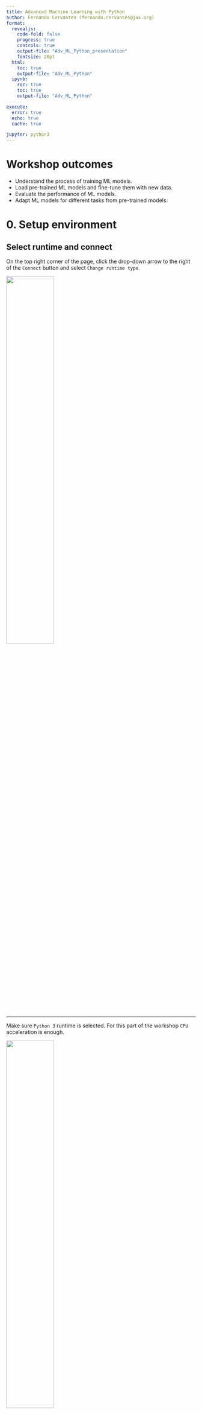 ```yaml
---
title: Advanced Machine Learning with Python
author: Fernando Cervantes (fernando.cervantes@jax.org)
format: 
  revealjs:
    code-fold: false
    progress: true
    controls: true
    output-file: "Adv_ML_Python_presentation"
    fontsize: 20pt
  html:
    toc: true
    output-file: "Adv_ML_Python"
  ipynb:
    roc: true
    toc: true
    output-file: "Adv_ML_Python"

execute:
  error: true
  echo: true
  cache: true

jupyter: python3
---
```



# Workshop outcomes

* Understand the process of training ML models.
*	Load pre-trained ML models and fine-tune them with new data.
*	Evaluate the performance of ML models.
*	Adapt ML models for different tasks from pre-trained models.


# 0. Setup environment

## Select runtime and connect

On the top right corner of the page, click the drop-down arrow to the right of the `Connect` button and select `Change runtime type`.

![](imgs/connect_runtime.png){width=50%}

---

Make sure `Python 3` runtime is selected. For this part of the workshop `CPU` acceleration is enough.

![](imgs/select_runtime.png){width=50%}

---

Now we can connect to the runtime by clicking `Connect`. This will create a **V**irtual **M**achine (**VM**) with compute resources we can use for a limited amount of time.

![](imgs/connect.png){height=25%}

:::{.callout-caution}
In free Colab accounts these resources are not guaranteed and can be taken away without notice (preemptible machines).

Data stored in this runtime will be lost if not moved into other storage when the runtime is deleted.
:::

# 1. What is **M**achine **L**earning (**ML**)?

---

## **M**achine **L**earning (**ML**)

Sub-field of **Artificial Intelligence** that develops methods to address tasks that require human intelligence

![](imgs/Diagram_AI.png){width=50%}


## Artificial intelligence tasks

---

## Common tasks

:::: {.columns}

::: {.column width="30%"}

**Classification** 


![](imgs/Object.png)

what is this?

:::

::: {.column width="30%"}

**Detection** 

![](imgs/Detect.png)

where is something?

:::

::: {.column width="30%"}

**Segmentation**

![](imgs/Segment.png)

where *specifically* is something?

:::

::::

---

### More tasks addressed in recent years

* Style transference

* Compression of image/video/etc...

* Generation of content

* Language processing

# Types of machine learning

---

## Types of machine learning

### Depending on how the model is trained

* Supervised

* Unsupervised

* Weakly supervised

* Reinforced

* ...

::: {.notes}
Supervised learning: teach the machine to perform a task with a set of inputs and their respective expected outcome ($X$, $Y$).

Unsupervised learning: let the machine learn to perform a task on its own ($X$) without any specific expected outcome.

Weakly supervised: teach the machine to perform a task using a limited set of expected outcomes.

Reinforced learning: let the machine learn to perform a task on its own, then give it a reward relative to its performance.
:::


# Inputs and outputs

---

## Inputs and outputs

For a task, we want to *model* the **outcome/output** ($y$) obtained by a given **input** ($x$)

$f(x) \approx y$

::: {.callout-note}
The complete set of ($x$, $y$) pairs is known as dataset ($X$, $Y$).
:::

::: {.callout-note}
Inputs can be virtually anything, including images, texts, video, audio, electrical signals, etc.

While outputs are expected to be some meaningful piece of information, such as a category, position, value, etc.
:::

---

## Use case: Image classification with the CIFAR-100 dataset

```python
#| echo: false
cifar100_categories = [
  'apple',  # id 0
  'aquarium_fish',
  'baby',
  'bear',
  'beaver',
  'bed',
  'bee',
  'beetle',
  'bicycle',
  'bottle',
  'bowl',
  'boy',
  'bridge',
  'bus',
  'butterfly',
  'camel',
  'can',
  'castle',
  'caterpillar',
  'cattle',
  'chair',
  'chimpanzee',
  'clock',
  'cloud',
  'cockroach',
  'couch',
  'crab',
  'crocodile',
  'cup',
  'dinosaur',
  'dolphin',
  'elephant',
  'flatfish',
  'forest',
  'fox',
  'girl',
  'hamster',
  'house',
  'kangaroo',
  'computer_keyboard',
  'lamp',
  'lawn_mower',
  'leopard',
  'lion',
  'lizard',
  'lobster',
  'man',
  'maple_tree',
  'motorcycle',
  'mountain',
  'mouse',
  'mushroom',
  'oak_tree',
  'orange',
  'orchid',
  'otter',
  'palm_tree',
  'pear',
  'pickup_truck',
  'pine_tree',
  'plain',
  'plate',
  'poppy',
  'porcupine',
  'possum',
  'rabbit',
  'raccoon',
  'ray',
  'road',
  'rocket',
  'rose',
  'sea',
  'seal',
  'shark',
  'shrew',
  'skunk',
  'skyscraper',
  'snail',
  'snake',
  'spider',
  'squirrel',
  'streetcar',
  'sunflower',
  'sweet_pepper',
  'table',
  'tank',
  'telephone',
  'television',
  'tiger',
  'tractor',
  'train',
  'trout',
  'tulip',
  'turtle',
  'wardrobe',
  'whale',
  'willow_tree',
  'wolf',
  'woman',
  'worm'
]
```

- [ ] Load the CIFAR-100 dataset from torchvision.datasets

```python
import torch
import torchvision

cifar_ds = torchvision.datasets.CIFAR100(root="/tmp", train=True, download=True)
```

- [ ] Explore the CIFAR-100 dataset
``` python
x_im, y = cifar_ds[0]

len(cifar_ds), type(x_im), type(y)
```

```python
#| echo: false
print("y = %i (%s)" % (y, cifar100_categories[y]))
x_im.resize((x_im.height * 2, x_im.width * 2)).show()
```

# Introduction to PyTorch

## What is a tensor (PyTorch)?

A tensor is a multi-dimensional array. In PyTorch, this comes from a generalization of the notation of variables that exists on more than two dimensions.

*   zero-dimensional variables are points,
*   one-dimensional variables are vectors,
*   two-dimensional variables are matrices,
*   and three or more dimensional variables, are tensors.

``` python
import torch

x0 = torch.Tensor([7]) # This is a point

x1 = torch.Tensor([15, 64, 123]) # This is a vector

x2 = torch.Tensor([[3, 6, 5],
                   [7, 9, 12],
                   [10, 33, 1]]) # This is a matrix

x3 = torch.Tensor([[[[1, 0, 0],
                     [0, 1, 0],
                     [0, 0, 1]],
                    [[2, 0, 1],
                     [0, 2, 3],
                     [4, 1, 5]]]]) # This is a tensor
```

---

- [ ] Convert the example image `x_im` to a PyTorch tensor, and cast it to floating point data type

::: {.callout-tip}
We can use the utilities in `torchvision` to convert an image from PIL to tensor
:::

```python
from torchvision.transforms.v2 import PILToTensor

pre_process = PILToTensor()

x = pre_process(x_im)

x = x.float()

type(x), x.shape, x.dtype, x.min(), x.max()
```

::: {.callout-note}
For convenience, PyTorch's tensors have their channels axis before the spatial axes.
:::

---

- [ ] Create a composed transformation to carry out the conversion, casting to float, and rescaling to $[0, 1]$ range in the same function.

```python
from torchvision.transforms.v2 import Compose, PILToTensor, ToDtype

pre_process = Compose([
  PILToTensor(),
  ToDtype(torch.float32, scale=True)
])

x = pre_process(x_im)

type(x), x.shape, x.dtype, x.min(), x.max()
```

::: {.callout-note}
For convenience, PyTorch's tensors have their channels axis before the spatial axes.
:::

---

## Exercise: Add the preprocessing pipeline to the CIFAR-100 dataset

- [ ] Re-load the CIFAR-100 dataset, this time passing the `pre_process` function as argument.

``` python
cifar_ds = torchvision.datasets.CIFAR100(root="/tmp", train=True, download=True, transform=pre_process)
```

# Training, Validation, and Test data

---

## Training set

The examples ($x$, $y$) used to teach a machine/model to perform a task

---

## Validation set

Used to measure the performance of a model during training

This subset is not used for training the model, so it is *unseen* data.

::: {.notes}
This is a subset from the *training set* and can be used to test the generalization capacity of the model or to select the best configuration of a model.
:::

---

## Test set

This set of samples is **not** used when training

Its purpose is to measure the *generalization* capacity of the model

---

## Exercise: Load the test set and split the train set into train and validation subsets

- [ ] Load the CIFAR-100 test set

``` python
cifar_test_ds = torchvision.datasets.CIFAR100(root="/tmp", train=False, download=True, transform=pre_process)
```

- [ ] Split the training set into train and validation subsets

``` python
from torch.utils.data import random_split

cifar_train_ds, cifar_val_ds = random_split(cifar_ds, (40_000, 10_000))
```

# **D**eep **L**earning (**DL**) models

---

## Deep Learning (DL) models

Models that construct knowledge in a hierarchical manner are considered **deep models**.

![<a href=https://www.mdpi.com/595982>From Cervantes-Sanchez et al.</a>](https://www.mdpi.com/applsci/applsci-09-05507/article_deploy/html/images/applsci-09-05507-g003-550.jpg){height=50%}

---

## Exercise: Create a Logisic Regression model with PyTorch {.scrollable}

- [ ] Use the `nn` (Neural Networks) module from `pytorch` to create a Logistic Regression model

```python
import torch.nn as nn

lr_clf_1 = nn.Linear(in_features=3 * 32 * 32, out_features=100, bias=True)
lr_clf_2 = nn.Softmax()
```

- [ ] *Feed* the model with a sample `x`

::: {.callout-important}
We have to *reshape* `x` before feeding it to the model because `x` is an image with axes: Channels, Height, Width (CHW), but the Logistic Regression input should be a vector.
:::

```python
y_hat = lr_clf_2( lr_clf_1( x.reshape(1, -1) ))

type(y_hat), y_hat.shape, y_hat.dtype
```

---

## Exercise: Create a MultiLayer Perceptron (MLP) model with PyTorch {.scrollable}

- [ ] Use the `nn.Sequential` module to build sequential models

```python
mlp_clf = nn.Sequential(
  nn.Linear(in_features=3 * 32 * 32, out_features=1024, bias=True),
  nn.Tanh(),
  nn.Linear(in_features=1024, out_features=100, bias=True),
  nn.Softmax()
)
```

- [ ] *Feed* the model with a sample `x`

```python
y_hat = mlp_clf(x.reshape(1, -1))

type(y_hat), y_hat.shape, y_hat.dtype
```

# Model optimization

---

## Model fitting/training

Models behavior depends directly on the value of their set of parameters $\theta$.

* $f(x) \approx y$
* $f_\theta(x) = y + \epsilon = \hat{y}$

::: {.callout-note}
As models increase their number of parameters, they become more *complex*
:::

**Training** is the process of optimizing the values of $\theta$

::: {.notes}
Training is often an expensive process in terms of computational resources and time.
:::

# Loss function

---

## Loss function

This is measure of the difference between the expected outputs and the predictions made by a model $L(Y, \hat{Y})$.

::: {.callout-note}
We look for *smooth* loss functions for which we can compute their gradient
:::

---

## 11.1 Loss function for regression

In the case of regression tasks we generally use the Mean Squared Error (MSE).

$MSE=\frac{1}{N}\sum \left(Y - \hat{Y}\right)^2$

---

## Loss function for classification

And for classification tasks we use the **C**ross **E**ntropy (**CE**) function.

$CE = -\frac{1}{N}\sum\limits_i^N\sum\limits_k^C y_{i,k} log(\hat{y_{i,k}})$

where $C$ is the number of classes.

::: {.callout-note}
For the binary classification case:

$BCE = -\frac{1}{N}\sum\limits_i^N \left(y_i log(\hat{y_i}) + (1 - y_i) log(1 - \hat{y_i})\right)$
:::

---

## Exercise: Define the loss function for the CIFAR-100 classification problem

- [ ] Define a Cross Entropy loss function with `nn.CrossEntropyLoss`

```python
loss_fun = nn.CrossEntropyLoss()
```

- [ ] Remove the `nn.Softmax` layer from the MLP model.

::: {.callout-note}
According to the PyTorch documentation, the CrossEntropyLoss function takes as inputs the *logits* of the probabilities and not the probabilities themselves.
So, we don't need to *squash* the output of the MLP model.
:::

``` python
mlp_clf = nn.Sequential(
  nn.Linear(in_features=3 * 32 * 32, out_features=1024, bias=True),
  nn.Tanh(),
  nn.Linear(in_features=1024, out_features=100, bias=True),
  # nn.Softmax() # <- remove this line
)
```

---

## Exercise: Define the loss function for the CIFAR-100 classification problem

- [ ] Measure the prediction loss (error) of our MLP with respect to the grund-truth

::: {.callout-important}
We are using a PyTorch loss function, and it expects PyTorch's tensors as arguments, so we have to convert `y` to tensor before computing the loss function.
:::

``` python
loss = loss_fun(y_hat, torch.LongTensor([y]))

loss
```

# Gradient based optimization

---

## Gradient based optimization

*Gradient*-based methods are able to fit large numbers of parameters when using a *smooth* Loss function as target.

::: {.callout-note}
We compute the gradient of the loss function with respect to the model parameters using the chain rule from calculous.
Generally, this is managed by the machine learning packages such as PyTorch and Tensorflow with a method called *back propagation*.
:::

### **Gradient Descent**

* $\theta^{t+1} = \theta^t - \eta \nabla_\theta L(Y, \hat{Y})$

---

## Exercise: Compute the gradient of the loss function with respect to the parameters of the MLP.

- [ ] Check what are the gradients of the MLP parameters befor back propagating the gradient.

``` python
mlp_clf[0].bias.grad
```

- [ ] Compute the gradient of the loss function with respect to the MLP parameters.

::: {.callout-note}
To *back propagate* the gradients we use the `loss.backward()` method of the loss function.
:::

``` python
loss = loss_fun(y_hat, torch.LongTensor([y]))

loss.backward()
```

- [ ] Verify that the gradients have been propagated to the model parameters.

``` python
mlp_clf[0].bias.grad
```

---

## Stochastic methods

::: {.callout-caution}
The Gradient descent method require to obtain the Loss function for the whole training set before doing a single update.

This can be inefficient when large volumes of data are used for training the model.
:::

* These methods use a relative small sample from the training data called *mini-batch* at a time.

* This reduces the amount of memory used for computing intermediate operations carried out during optimization process.

---

## **S**tochastic **G**radient **D**escent (**SGD**)

::: {.notes}
This strategy defines $\theta$'s' update rule for iteration $t+1$ using a *mini-batch* sampled at random from the training set as follows.
:::

* $\theta^{t+1} = \theta^t - \eta \nabla_\theta L(Y_{b}, \hat{Y_{b}})$

* $\eta$ controls the update we perform on the current parameter's values

::: {.callout-note}
This parameter in Deep Learning is known as the **learning rate**
:::

---

## Training with mini-batches

::: {.callout-note}
PyTorch can operate efficiently on multiple inputs at the same time.
To do that, we can use a `DataLoader` to serve mini-batches of inputs.
:::

---

## Exercise: Train the MLP classifier

- [ ] Use a `DataLoader` to serve mini-batches of images to train our MLP.

``` python
from torch.utils.data import DataLoader

cifar_train_dl = DataLoader(cifar_train_ds, batch_size=128, shuffle=True)
cifar_val_dl = DataLoader(cifar_val_ds, batch_size=256)
cifar_test_dl = DataLoader(cifar_test_ds, batch_size=256)
```

- [ ] Create a Stochastic Gradient Descent optimizer for our MLP classifier.

```python
import torch.optim as optim

optimizer = optim.SGD(mlp_clf.parameters(), lr=0.01, )
```

---

## Exercise: Train the MLP classifier {.scrollable}

- [ ] Implement the *training-loop* to fit the parameters of our MLP classifier.

::: {.callout-note}
Gradients are accumulated on every iteration, so we need to reset the accumulator with `optimizer.zero_grad()` for every new batch.
:::

::: {.callout-note}
To perform get the new iteration's parameter values $\theta^{t+1}$ we use `optimizer.step()` to compute the update step.
:::

```.python
mlp_clf.train()
for x, y in cifar_train_dl:
  optimizer.zero_grad()

  y_hat = mlp_clf( x.reshape(-1, 3 * 32 * 32) ) # Reshape it into a batch of vectors

  loss = loss_fun(y_hat, y)

  loss.backward()

  optimizer.step()
```
```python
#| echo: false
mlp_clf.train()
for x, y in cifar_train_dl:
  optimizer.zero_grad()

  y_hat = mlp_clf( x.reshape(-1, 3 * 32 * 32) ) # Reshape it into a batch of vectors

  loss = loss_fun(y_hat, y)

  loss.backward()

  optimizer.step()
```

---

## Exercise: Train the MLP classifier and track the training and validation loss

- [ ] Save the loss function of each batch and the overall average loss during training.

::: {.callout-note}
To extract the loss function's value without anything else attached use `loss.item()`.
:::

```.python
train_loss = []
train_loss_avg = 0
total_train_samples = 0

mlp_clf.train()
for x, y in cifar_train_dl:
  optimizer.zero_grad()

  y_hat = mlp_clf( x.reshape(-1, 3 * 32 * 32) ) # Reshape it into a batch of vectors

  loss = loss_fun(y_hat, y)

  train_loss.append(loss.item())
  train_loss_avg += loss.item() * len(x)
  total_train_samples += len(x)

  loss.backward()

  optimizer.step()

train_loss_avg /= total_train_samples
```
```python
#| echo: false
train_loss = []
train_loss_avg = 0
total_train_samples = 0

mlp_clf.train()
for x, y in cifar_train_dl:
  optimizer.zero_grad()

  y_hat = mlp_clf( x.reshape(-1, 3 * 32 * 32) ) # Reshape it into a batch of vectors

  loss = loss_fun(y_hat, y)

  train_loss.append(loss.item())
  train_loss_avg += loss.item() * len(x)
  total_train_samples += len(x)

  loss.backward()

  optimizer.step()

train_loss_avg /= total_train_samples
```

---

## Exercise: Train the MLP classifier and track the training and validation loss
- [ ] Compute the average loss function for the validation set.

::: {.callout-note}
Because we don't train the model with the validation set, back-propagation and optimization steps are not needed.

Additionally, we wrap the loop `with torch.no_grad()` to prevent the generation of gradients that could fill the memory innecessarily.
:::

``` .python
val_loss_avg = 0
total_val_samples = 0

mlp_clf.eval()
with torch.no_grad():
  for x, y in cifar_val_dl:
    y_hat = mlp_clf( x.reshape(-1, 3 * 32 * 32) ) # Reshape it into a batch of vectors
    loss = loss_fun(y_hat, y)

    val_loss_avg += loss.item() * len(x)
    total_val_samples += len(x)

val_loss_avg /= total_val_samples
```
``` python
#| echo: false
val_loss_avg = 0
total_val_samples = 0

mlp_clf.eval()
with torch.no_grad():
  for x, y in cifar_val_dl:
    y_hat = mlp_clf( x.reshape(-1, 3 * 32 * 32) ) # Reshape it into a batch of vectors
    loss = loss_fun(y_hat, y)

    val_loss_avg += loss.item() * len(x)
    total_val_samples += len(x)

val_loss_avg /= total_val_samples
```

---

## Exercise: Train the MLP classifier and track the training and validation loss

- [ ] Plot the training loss for this *epoch*.

``` python
import matplotlib.pyplot as plt

plt.plot(train_loss, "b-", label="Training loss")
plt.plot([0, len(train_loss)], [train_loss_avg, train_loss_avg], "r:", label="Average training loss")
plt.plot([0, len(train_loss)], [val_loss_avg, val_loss_avg], "b:", label="Average validation loss")
plt.legend()
plt.show()
```

---

## Exercise: Train the MLP classifier and track the training and validation loss through several *epochs* {.scrollable}

```.python
num_epochs = 10
train_loss = []
val_loss = []

for e in range(num_epochs):
  train_loss_avg = 0
  total_train_samples = 0

  mlp_clf.train()
  for x, y in cifar_train_dl:
    optimizer.zero_grad()

    y_hat = mlp_clf( x.reshape(-1, 3 * 32 * 32) ) # Reshape it into a batch of vectors

    loss = loss_fun(y_hat, y)

    train_loss_avg += loss.item() * len(x)
    total_train_samples += len(x)

    loss.backward()

    optimizer.step()

  train_loss_avg /= total_train_samples
  train_loss.append(train_loss_avg)

  val_loss_avg = 0
  total_val_samples = 0

  mlp_clf.eval()
  with torch.no_grad():
    for x, y in cifar_val_dl:
      y_hat = mlp_clf( x.reshape(-1, 3 * 32 * 32) ) # Reshape it into a batch of vectors
      loss = loss_fun(y_hat, y)

      val_loss_avg += loss.item() * len(x)
      total_val_samples += len(x)

  val_loss_avg /= total_val_samples
  val_loss.append(val_loss_avg)
```
```python
#| echo: false
num_epochs = 2
train_loss = []
val_loss = []

for e in range(num_epochs):
  train_loss_avg = 0
  total_train_samples = 0

  mlp_clf.train()
  for x, y in cifar_train_dl:
    optimizer.zero_grad()

    y_hat = mlp_clf( x.reshape(-1, 3 * 32 * 32) ) # Reshape it into a batch of vectors

    loss = loss_fun(y_hat, y)

    train_loss_avg += loss.item() * len(x)
    total_train_samples += len(x)

    loss.backward()

    optimizer.step()

  train_loss_avg /= total_train_samples
  train_loss.append(train_loss_avg)

  val_loss_avg = 0
  total_val_samples = 0

  mlp_clf.eval()
  with torch.no_grad():
    for x, y in cifar_val_dl:
      y_hat = mlp_clf( x.reshape(-1, 3 * 32 * 32) ) # Reshape it into a batch of vectors
      loss = loss_fun(y_hat, y)

      val_loss_avg += loss.item() * len(x)
      total_val_samples += len(x)

  val_loss_avg /= total_val_samples
  val_loss.append(val_loss_avg)
```

---

## Exercise: Show the progress of the training throught the epochs

- [ ] Plot the average train and validation losses

``` python
import matplotlib.pyplot as plt

plt.plot(train_loss, "b-", label="Average training loss")
plt.plot(val_loss, "r-", label="Average validation loss")
plt.legend()
plt.show()
```

# Performance metrics

---

## Performance metrics

Used to measure how good or bad a model carries out a task

* $f(x) \approx y$

* $f(x) = y + \epsilon = \hat{y}$

::: {.notes}
Given the set of parameters, as well as other factors, the output of a model can deviate from the expected outcome. So, the actual output of a model is $f(x) = \hat{y}$.
:::

::: {.callout-note}
The output $\hat{y}$ is called **prediction ** given the context taken from statistical regression analysis.
:::

::: {.callout-important}
Selecting the correct performance metrics depends on the training type, task, and even the distribution of the data.
:::

---

## Exercise: Measure the accuracy of the MLP trained to classify images from CIFAR-100 {.scrollable}

- [ ] Install the `torchmetrics` package.

``` .python
!pip install torchmetrics
```

- [ ] Compute the average accuracy for the Train set.

``` python
from torchmetrics.classification import Accuracy

mlp_clf.eval()

train_acc_metric = Accuracy(task="multiclass", num_classes=100)

with torch.no_grad():
  for x, y in cifar_train_dl:
    y_hat = mlp_clf( x.reshape(-1, 3 * 32 * 32) )
    train_acc_metric(y_hat.softmax(dim=1), y)

  train_acc = train_acc_metric.compute()

print(f"Training acc={train_acc}")
train_acc_metric.reset()
```

---

## Exercise: Measure the accuracy of the MLP trained to classify images from CIFAR-100 {.scrollable}

- [ ] Compute the average accuracy for the Validation and Test sets.

``` python
val_acc_metric = Accuracy(task="multiclass", num_classes=100)
test_acc_metric = Accuracy(task="multiclass", num_classes=100)

with torch.no_grad():
  for x, y in cifar_val_dl:
    y_hat = mlp_clf( x.reshape(-1, 3 * 32 * 32) )
    val_acc_metric(y_hat.softmax(dim=1), y)

  val_acc = val_acc_metric.compute()

  for x, y in cifar_test_dl:
    y_hat = mlp_clf( x.reshape(-1, 3 * 32 * 32) )
    test_acc_metric(y_hat.softmax(dim=1), y)

  test_acc = test_acc_metric.compute()

print(f"Validation acc={val_acc}")
print(f"Test acc={test_acc}")

val_acc_metric.reset()
test_acc_metric.reset()
```

# **C**onvolutional **N**eural **N**etwork (**CNN** or **ConvNet**)

---

## Convolution layers

The most common operation in DL models for image processing are Convolution operations.

![2D Convolution](https://upload.wikimedia.org/wikipedia/commons/8/85/Convolution_arithmetic_-_Full_padding_no_strides_transposed.gif)

The animation shows the convolution of a 7x7 pixels input image (bottom) with a 3x3 pixels kernel (moving window), that results in a 5x5 pixels output (top).

---

## Exercise: Visualize the effect of the convolution operation

- [ ] Create a convolution layer with `nn.Conv2D` using 3 channels as input, and a single one for output.

``` python
conv_1 = nn.Conv2d(in_channels=3, out_channels=1, kernel_size=7, padding=0, bias=True)

x, _ = next(iter(cifar_train_dl))

fx = conv_1(x)

type(fx), fx.dtype, fx.shape, fx.min(), fx.max()
```

::: {.callout-warning}
The convolution layer is initialized with random values, so the results will vary.
:::

---

## Exercise: Visualize the effect of the convolution operation

- [ ] Create a convolution layer with `nn.Conv2D` using 3 channels as input, and a single one for output.

``` python
plt.rcParams['figure.figsize'] = [5, 5]

fig, ax = plt.subplots(1, 2)
ax[0].imshow(x[0].permute(1, 2, 0))
ax[1].imshow(fx.detach()[0, 0], cmap="gray")
plt.show()
```

::: {.callout-important}
By default, outputs from PyTorch modules are tracked for back-propagation.

To visualize it with `matplotlib` we have to `.detach()` the tensor first.
:::

---

## Exercise: Visualize the effect of the convolution operation

- [ ] Visualize the weights of the convolution layer.

``` python
conv_1.weight.shape
```

``` python
fig, ax = plt.subplots(2, 2)
ax[0, 0].imshow(conv_1.weight.detach()[0, 0], cmap="gray")
ax[0, 1].imshow(conv_1.weight.detach()[0, 1], cmap="gray")
ax[1, 0].imshow(conv_1.weight.detach()[0, 2], cmap="gray")
ax[1, 1].set_axis_off()
plt.show()
```

---

## Exercise: Visualize the effect of the convolution operation

- [ ] Modify the weights of the convolution layer.

``` python
conv_1 = nn.Conv2d(in_channels=3, out_channels=1, kernel_size=3, padding=0, bias=False)

conv_1.weight.data[:] = torch.FloatTensor([
  [
    [
      [0, 0, 0],
      [0, 0, 0],
      [0, 0, 0],
    ],
    [
      [0, 0, 0],
      [0, 1, 0],
      [0, 0, 0],
    ],
    [
      [0, 0, 0],
      [0, 0, 0],
      [0, 0, 0],
    ],
  ]
])
```

---

## Exercise: Visualize the effect of the convolution operation

- [ ] Visualize the effects after changingthe values.

``` python
fx = conv_1(x)

fig, ax = plt.subplots(1, 2)
ax[0].imshow(x[0].permute(1, 2, 0))
ax[1].imshow(fx.detach()[0].permute(1, 2, 0))
plt.show()
```

Experiment with different values and shapes of the kernel
https://en.wikipedia.org/wiki/Kernel_(image_processing)

---

## Exercise: Visualize the effect of the convolution operation

- [ ] Modify the weights of the convolution layer.

``` python
conv_1 = nn.Conv2d(in_channels=3, out_channels=1, kernel_size=3, padding=0, bias=False)

conv_1.weight.data[:] = torch.FloatTensor([
  [[[0, -1, 0], [-1, 5, -1], [0, -1, 0]],
   [[0, 0, 0], [0, 0, 0], [0, 0, 0]],
   [[0, 0, 0], [0, 0, 0], [0, 0, 0]]]
])

fx = conv_1(x)

fig, ax = plt.subplots(1, 2)
ax[0].imshow(x[0].permute(1, 2, 0))
ax[1].imshow(fx.detach()[0, 0], cmap="gray")
plt.show()
```

Experiment with different values and shapes of the kernel
https://en.wikipedia.org/wiki/Kernel_(image_processing)

---

## Exercise: Visualize the effect of the convolution operation

- [ ] Modify the weights of the convolution layer.

``` python
conv_1 = nn.Conv2d(in_channels=3, out_channels=1, kernel_size=3, padding=0, bias=False)

conv_1.weight.data[:] = torch.FloatTensor([
  [[[1, 0, -1], [1, 0, -1], [1, 0, -1]],
   [[1, 0, -1], [1, 0, -1], [1, 0, -1]],
   [[1, 0, -1], [1, 0, -1], [1, 0, -1]]]
])

fx = conv_1(x)

fig, ax = plt.subplots(1, 2)
ax[0].imshow(x[0].permute(1, 2, 0))
ax[1].imshow(fx.detach()[0, 0], cmap="gray")
plt.show()
```

Experiment with different values and shapes of the kernel
https://en.wikipedia.org/wiki/Kernel_(image_processing)

---

## Examples of popular Deep Learning models in computer vision

* Inception v3 for image classification

![InceptionV3](https://cloud.google.com/static/tpu/docs/images/inceptionv3onc--oview.png)

---

## Examples of popular Deep Learning models in computer vision

* U-Net for cell segmentation

![U-Net](https://lmb.informatik.uni-freiburg.de/people/ronneber/u-net/u-net-architecture.png)

---

## Examples of popular Deep Learning models in computer vision

* LeNet-5 for handwritten digits classification (<a href=http://yann.lecun.com/exdb/publis/pdf/lecun-01a.pdf>LeCun et al.</a>)

![LeNet-5](https://upload.wikimedia.org/wikipedia/commons/6/61/LeNet_architecture.png)
By Daniel Voigt Godoy - <a rel="nofollow" class="external free" href="https://github.com/dvgodoy/dl-visuals/">https://github.com/dvgodoy/dl-visuals/</a>, <a href="https://creativecommons.org/licenses/by/4.0" title="Creative Commons Attribution 4.0">CC BY 4.0</a>, <a href="https://commons.wikimedia.org/w/index.php?curid=150820922">Link</a>

---

## Exercise: Implement and train the LetNet-5 model with PyTorch

- [ ] Build the convolutional neural network using `nn.Sequential`, and the `nn.ReLU()` activation function.

``` python
lenet_clf = nn.Sequential(
    nn.Conv2d(in_channels=3, out_channels=6, kernel_size=5, bias=True),
    nn.ReLU(),
    nn.MaxPool2d(kernel_size=2),
    nn.Conv2d(in_channels=6, out_channels=16, kernel_size=5, bias=True),
    nn.ReLU(),
    nn.MaxPool2d(kernel_size=2),
    nn.Flatten(),
    nn.Linear(in_features=16*5*5, out_features=120, bias=True),
    nn.ReLU(),
    nn.Linear(in_features=120, out_features=84, bias=True),
    nn.ReLU(),
    nn.Linear(in_features=84, out_features=100, bias=True),
)
```

::: {.callout-note}
Pooling layers are used to downsample feature maps to summarize information from large regions.
:::

---

## Exercise: Implement and train the LetNet-5 model with PyTorch

- [ ] Test our implementation.

``` python
y_hat = lenet_clf(x)

type(y_hat), y_hat.dtype, y_hat.shape, y_hat.min(), y_hat.max()
```

---

## Exercise: Implement and train the LetNet-5 model with PyTorch

- [ ] Train the model to classify images from CIFAR-100.

``` python
num_epochs = 50
train_loss = []
val_loss = []

lenet_clf.cuda()
optimizer = optim.SGD(lenet_clf.parameters(), lr=0.01)

for e in range(num_epochs):
  train_loss_avg = 0
  total_train_samples = 0

  lenet_clf.train()
  for x, y in cifar_train_dl:
    optimizer.zero_grad()

    y_hat = lenet_clf( x.cuda() ).cpu()

    loss = loss_fun(y_hat, y)

    train_loss_avg += loss.item() * len(x)
    total_train_samples += len(x)

    loss.backward()

    optimizer.step()

  train_loss_avg /= total_train_samples
  train_loss.append(train_loss_avg)

  val_loss_avg = 0
  total_val_samples = 0

  lenet_clf.eval()
  with torch.no_grad():
    for x, y in cifar_val_dl:
      y_hat = lenet_clf( x.cuda() ).cpu()
      loss = loss_fun(y_hat, y)

      val_loss_avg += loss.item() * len(x)
      total_val_samples += len(x)

  val_loss_avg /= total_val_samples
  val_loss.append(val_loss_avg)
```

---

## Exercise: Implement and train the LetNet-5 model with PyTorch

- [ ] Plot the average train and validation losses

``` python
import matplotlib.pyplot as plt

plt.plot(train_loss, "b-", label="Average training loss")
plt.plot(val_loss, "r-", label="Average validation loss")
plt.legend()
plt.show()
```

---

## Exercise: Implement and train the LetNet-5 model with PyTorch {.scrollable}

- [ ] Compute the average accuracy for the Validation and Test sets.

``` python
lenet_clf.eval()

val_acc_metric = Accuracy(task="multiclass", num_classes=100)
test_acc_metric = Accuracy(task="multiclass", num_classes=100)
train_acc_metric = Accuracy(task="multiclass", num_classes=100)

with torch.no_grad():
  for x, y in cifar_train_dl:
    y_hat = lenet_clf( x.cuda() ).cpu()
    train_acc_metric(y_hat.softmax(dim=1), y)

  train_acc = train_acc_metric.compute()

  for x, y in cifar_val_dl:
    y_hat = lenet_clf( x.cuda() ).cpu()
    val_acc_metric(y_hat.softmax(dim=1), y)

  val_acc = val_acc_metric.compute()

  for x, y in cifar_test_dl:
    y_hat = lenet_clf( x.cuda() ).cpu()
    test_acc_metric(y_hat.softmax(dim=1), y)

  test_acc = test_acc_metric.compute()

print(f"Training acc={train_acc}")
print(f"Validation acc={val_acc}")
print(f"Test acc={test_acc}")

train_acc_metric.reset()
val_acc_metric.reset()
test_acc_metric.reset()
```
